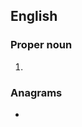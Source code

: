 {{also|Trb.}}
==English==

===Proper noun===
{{en-proper noun}}

# {{lb|en|US}} {{initialism of|en|{{w|Transportation Research Board}}}}

===Anagrams===
* {{anagrams|en|a=brt|BRT|RBT|RTB|TBR}}